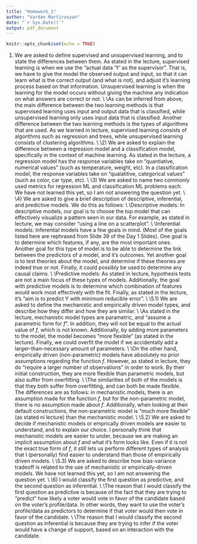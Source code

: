 ```yaml
---
title: "Homework_1"
author: "Vardan Martirosyan"
date: "`r Sys.Date()`"
output: pdf_document
---
```


```r
knitr::opts_chunk$set(echo = TRUE)
```
\section*{Machine Learning Main Ideas Questions}
1) We are asked to define supervised and unsupervised learning, and to state the differences between them. As stated in the lecture, supervised learning is when we use the "actual data 'Y' as the supervisor". That is, we have to give the model the observed output and input, so that it can learn what is the correct output (and what is not), and adjust it's learning process based on that information. Unsupervised learning is when the learning for the model occurs without giving the machine any indication on what answers are correct or not.
\\
\\As can be inferred from above, the main difference between the two learning methods is that supervised learning uses input and output data that is classified, while unsupervised learning only uses input data that is classified. Another difference between the two learning methods is the types of algorithms that are used. As we learned in lecture, supervised learning consists of algorithms such as regression and trees, while unsupervised learning consists of clustering algorithms. 
\\
\\2) We are asked to explain the difference between a regression model and a classification model, specifically in the context of machine learning. As stated in the lecture, a regression model has the response variables take on "quantiative, numerical values" (such as temperature, weight, etc). In a classification model, the response variables take on "qualatitive, categorical values" (such as color, car type, etc).
\\
\\3) We are asked to name two commonly used metrics for regression ML and classification ML problems each. We have not learned this yet, so I am not answering the question yet.
\\
\\4) We are asked to give a brief description of descriptive, inferential, and predictive models. We do this as follows:
\\
\\Descriptive models: In descriptive models, our goal is to choose the top model that can effectively visualize a pattern seen in our data. For example, as stated in lecture, we may consider "using a line on a scatterplot".
\\
\\Inferential models: Inferential models have a few goals in mind. (Most of the goals listed here are rephrased from Slide 39 of the Day 1 Slides). One goal is to determine which features, if any, are the most important ones. Another goal for this type of model is to be able to determine the link between the predictors of a model, and it's outcomes. Yet another goal is to test theories about the model, and determine if these theories are indeed true or not. Finally, it could possibly be used to determine any causal claims.
\\
\\Predictive models: As stated in lecture, hypothesis tests are not a main focus of these types of models. Additionally, the goal with predictive models is to determine which combination of features would work most effectively with the fit. Finally, as stated in the lecture, it's "aim is to predict Y with minimum reducible error".
\\
\\5.1) We are asked to define the mechanistic and empirically driven model types, and describe how they differ and how they are similar. 
\\
\\As stated in the lecture, mechanistic model types are parametric, and "assume a parametric form for $f$". In addition, they will not be equal to the actual value of $f$, which is not known. Additionally, by adding more parameters to the model, the model becomes "more flexible" (as stated in the lecture). Finally, we could overfit the model if we accidentally add a larger-than-necessary amount of parameters.
\\
\\On the other hand, empirically driven (non-parametric) models have absolutely no prior assumptions regarding the function $f$. However, as stated in lecture, they do "require a larger number of observations" in order to work. By their initial construction, they are more flexible than parametric models, but also suffer from overfitting.
\\
\\The similarities of both of the models is that they both suffer from overfitting, and can both be made flexible. The differences are as follows: in mechanistic models, there is an assumption made for the function $f$, but for the non-parametric model, there is no assumption made about $f$. Additionally, when looking at their default constructions, the non-parametric model is "much more flexible" (as stated ni lecture) than the mechanistic model.
\\
\\5.2) We are asked to decide if mechanistic models or emprically driven models are easier to understand, and to explain our choice. I personally think that mechanistic models are easier to under, because we are making an implicit assumption about $f$ and what it's form looks like. Even if it is not the exact true form of $f$, it still lets us perform different types of analysis that I (personally) find easier to understand than those of empirically driven models.
\\
\\5.3) We are asked to describe how bias-variance tradeoff is related to the use of mechanistic or empirically-driven models. We have not learned this yet, so I am not answering the question yet.
\\
\\6) I would classify the first question as predictive, and the second question as inferential. 
\\
\\The reason that I would classify the first question as predictive is because of the fact that they are trying to "predict" how likely a voter would vote in favor of the candidate based on the voter's profile/data. In other words, they want to use the voter's profile/data as predictors to determine if that voter would then vote in favor of the candidate.
\\
\\The reason that I would classify the second question as inferential is because they are trying to infer if the voter would have a change of support, based on an interaction with the candidate. 


















